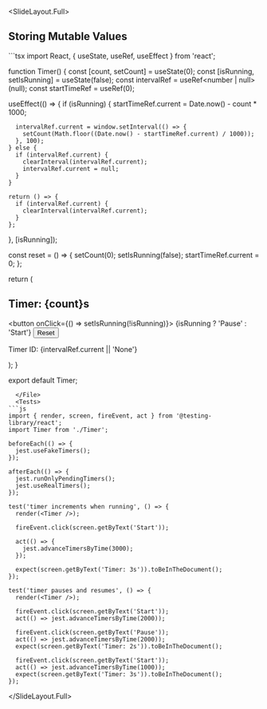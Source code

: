 
<SlideLayout.Full>
## Storing Mutable Values

<CodeDisplay>
  <File name="Timer.tsx">
```tsx
import React, { useState, useRef, useEffect } from 'react';

function Timer() {
  const [count, setCount] = useState(0);
  const [isRunning, setIsRunning] = useState(false);
  const intervalRef = useRef<number | null>(null);
  const startTimeRef = useRef<number>(0);

  useEffect(() => {
    if (isRunning) {
      startTimeRef.current = Date.now() - count * 1000;
      
      intervalRef.current = window.setInterval(() => {
        setCount(Math.floor((Date.now() - startTimeRef.current) / 1000));
      }, 100);
    } else {
      if (intervalRef.current) {
        clearInterval(intervalRef.current);
        intervalRef.current = null;
      }
    }

    return () => {
      if (intervalRef.current) {
        clearInterval(intervalRef.current);
      }
    };
  }, [isRunning]);

  const reset = () => {
    setCount(0);
    setIsRunning(false);
    startTimeRef.current = 0;
  };

  return (
    <div>
      <h2>Timer: {count}s</h2>
      <button onClick={() => setIsRunning(!isRunning)}>
        {isRunning ? 'Pause' : 'Start'}
      </button>
      <button onClick={reset}>Reset</button>
      <p>Timer ID: {intervalRef.current || 'None'}</p>
    </div>
  );
}

export default Timer;
```
  </File>
  <Tests>
```js
import { render, screen, fireEvent, act } from '@testing-library/react';
import Timer from './Timer';

beforeEach(() => {
  jest.useFakeTimers();
});

afterEach(() => {
  jest.runOnlyPendingTimers();
  jest.useRealTimers();
});

test('timer increments when running', () => {
  render(<Timer />);
  
  fireEvent.click(screen.getByText('Start'));
  
  act(() => {
    jest.advanceTimersByTime(3000);
  });
  
  expect(screen.getByText('Timer: 3s')).toBeInTheDocument();
});

test('timer pauses and resumes', () => {
  render(<Timer />);
  
  fireEvent.click(screen.getByText('Start'));
  act(() => jest.advanceTimersByTime(2000));
  
  fireEvent.click(screen.getByText('Pause'));
  act(() => jest.advanceTimersByTime(2000));
  expect(screen.getByText('Timer: 2s')).toBeInTheDocument();
  
  fireEvent.click(screen.getByText('Start'));
  act(() => jest.advanceTimersByTime(1000));
  expect(screen.getByText('Timer: 3s')).toBeInTheDocument();
});
```
  </Tests>
</CodeDisplay>

</SlideLayout.Full>
